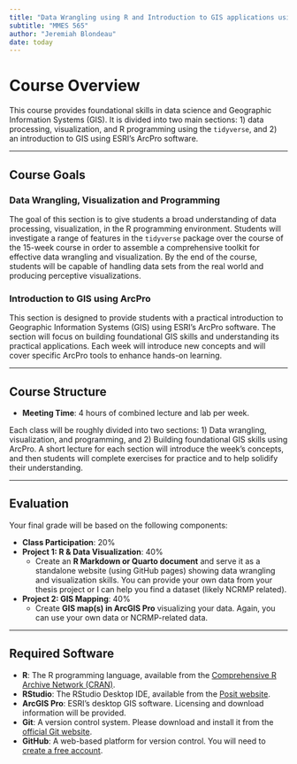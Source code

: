 ```yaml
---
title: "Data Wrangling using R and Introduction to GIS applications using ArcPro"
subtitle: "MMES 565"
author: "Jeremiah Blondeau"
date: today
---
```


# Course Overview

This course provides foundational skills in data science and Geographic Information Systems (GIS). It is divided into two main sections: 1) data processing, visualization, and R programming using the `tidyverse`, and 2) an introduction to GIS using ESRI's ArcPro software.

---

## Course Goals

### Data Wrangling, Visualization and Programming

The goal of this section is to give students a broad understanding of data processing, visualization, in the R programming environment. Students will investigate a range of features in the `tidyverse` package over the course of the 15-week course in order to assemble a comprehensive toolkit for effective data wrangling and visualization. By the end of the course, students will be capable of handling data sets from the real world and producing perceptive visualizations.

### Introduction to GIS using ArcPro

This section is designed to provide students with a practical introduction to Geographic Information Systems (GIS) using ESRI’s ArcPro software. The section will focus on building foundational GIS skills and understanding its practical applications. Each week will introduce new concepts and will cover specific ArcPro tools to enhance hands-on learning.

---

## Course Structure

* **Meeting Time**: 4 hours of combined lecture and lab per week.

Each class will be roughly divided into two sections: 1) Data wrangling, visualization, and programming, and 2) Building foundational GIS skills using ArcPro. A short lecture for each section will introduce the week's concepts, and then students will complete exercises for practice and to help solidify their understanding.

---

## Evaluation

Your final grade will be based on the following components:

* **Class Participation**: 20%
* **Project 1: R & Data Visualization**: 40%
    * Create an **R Markdown or Quarto document** and serve it as a standalone website (using GitHub pages) showing data wrangling and visualization skills. You can provide your own data from your thesis project or I can help you find a dataset (likely NCRMP related).
* **Project 2: GIS Mapping**: 40%
    * Create **GIS map(s) in ArcGIS Pro** visualizing your data. Again, you can use your own data or NCRMP-related data.

---

## Required Software

* **R**: The R programming language, available from the [Comprehensive R Archive Network (CRAN)](https://cran.r-project.org/).
* **RStudio**: The RStudio Desktop IDE, available from the [Posit website](https://posit.co/download/rstudio-desktop/).
* **ArcGIS Pro**: ESRI's desktop GIS software. Licensing and download information will be provided.
* **Git**: A version control system. Please download and install it from the [official Git website](https://git-scm.com/downloads).
* **GitHub**: A web-based platform for version control. You will need to [create a free account](https://github.com/join).